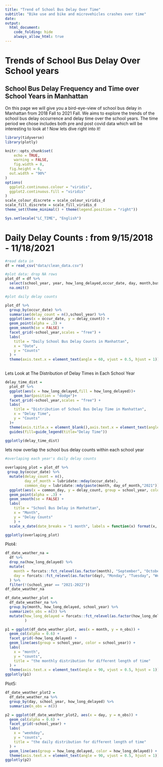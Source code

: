 ```yaml
---
title: "Trend of School Bus Delay Over Time"
subtitle: "Bike use and bike and microvehicles crashes over time"
date: 
output: 
  html_document:
    code_folding: hide
    always_allow_html: true
---
```


# Trends of School Bus Delay Over School years

## School Bus Delay Frequency and Time over School Years in Manhattan

On this page we will give you a bird-eye-view of school bus delay in Manhattan from 2018 Fall to 2021 Fall. We aims to explore the trends of the school bus delay occurrence and delay time over the school years. The time period we chose includes both pre and post covid data which will be interesting to look at ! Now lets dive right into it!

```r
library(tidyverse)
library(plotly)

knitr::opts_chunk$set(
	echo = TRUE,
	warning = FALSE,
	fig.width = 8, 
  fig.height = 6,
  out.width = "90%"
)
options(
  ggplot2.continuous.colour = "viridis",
  ggplot2.continuous.fill = "viridis"
)
scale_colour_discrete = scale_colour_viridis_d
scale_fill_discrete = scale_fill_viridis_d
theme_set(theme_minimal() + theme(legend.position = "right"))

Sys.setlocale("LC_TIME", "English")
```




# Daily Delay Counts : from 9/15/2018 - 11/18/2021

```r
#read data in
df = read_csv("data/clean_data.csv")

#plot data: drop NA rows
plot_df = df %>% 
  select(school_year, year, how_long_delayed,occur_date, day, month,busbreakdown_id) %>% 
  na.omit()

#plot daily delay counts

plot_df %>% 
  group_by(occur_date) %>% 
  summarise(delay_count = n(),school_year) %>% 
  ggplot(aes(x = occur_date, y = delay_count)) +
  geom_point(alpha = .3) +
  geom_smooth(se = FALSE) +
  facet_grid(~school_year,scales = "free") + 
  labs(
    title = "Daily School Bus Delay Counts in Manhattan",
    x = "Date",
    y = "Counts"
  ) +
  theme(axis.text.x = element_text(angle = 60, vjust = 0.5, hjust = 1))
  


```


Lets Look at The Distribution of Delay Times in Each School Year

```r

delay_time_dist = 
  plot_df %>% 
  ggplot(aes(x = how_long_delayed,fill = how_long_delayed))+
    geom_bar(position = "dodge")+
  facet_grid(~school_year,scales = "free") + 
  labs(
    title = "Distribution of School Bus Delay Time in Manhattan",
    x = "Delay Time",
    y = "Counts"
  )+
  theme(axis.title.x = element_blank(),axis.text.x = element_text(angle = 60, vjust = 0.5, hjust = 0.5)) + 
  guides(fill=guide_legend(title="Delay Time"))

ggplotly(delay_time_dist)
```

lets now overlap the school bus delay counts within each school year 

```r
#overlaping each year's daily delay counts

overlaping_plot = plot_df %>% 
 group_by(occur_date) %>% 
  mutate(delay_count = n(),
         day_of_month = lubridate::mday(occur_date),
         common_day = lubridate::mdy(paste(month, day_of_month,"2021")))%>%
  ggplot(aes(x = common_day, y = delay_count, group = school_year, color = school_year)) +
  geom_point(alpha = .3) +
  geom_smooth(se = FALSE) + 
  labs(
    title = "School Bus Delay in Manhattan",
    x = "Month",
    y = "Delay Counts"
    ) +
  scale_x_date(date_breaks = "1 month", labels = function(x) format(x, "%b"))+ guides(fill=guide_legend(title="School Year"))

ggplotly(overlaping_plot)
```



Plot4:
```r
df_date_weather_na = 
  df %>%
  drop_na(how_long_delayed) %>%
  mutate(
    month = forcats::fct_relevel(as.factor(month), "September", "October", "November", "December", "January", "February", "March", "April", "May", "June"),
    day = forcats::fct_relevel(as.factor(day), "Monday", "Tuesday", "Wednesday", "Thursday", "Friday")
  ) %>%
  filter(!(school_year == "2021-2022"))
df_date_weather_na

df_date_weather_plot = 
  df_date_weather_na %>%
  group_by(month, how_long_delayed, school_year) %>%
  summarize(n_obs = n()) %>%
  mutate(how_long_delayed = forcats::fct_relevel(as.factor(how_long_delayed), "0-15 Min", "16-30 Min", "31-45 Min", "46-60 Min", "61-90 Min")
         )

p1 = ggplot(df_date_weather_plot, aes(x = month, y = n_obs)) + 
  geom_col(alpha = 0.6) + 
  facet_grid(~how_long_delayed) +
  geom_line(aes(group = school_year, color = school_year)) + 
  labs(
    x = "month",
    y = "counts",
    title = "the monthly distribution for different length of time"
  ) + 
  theme(axis.text.x = element_text(angle = 90, vjust = 0.5, hjust = 1))
ggplotly(p1)
```



Plot5:
```r
df_date_weather_plot2 =
  df_date_weather_na %>%
  group_by(day, school_year, how_long_delayed) %>%
  summarize(n_obs = n())

p2 = ggplot(df_date_weather_plot2, aes(x = day, y = n_obs)) + 
  geom_col(alpha = 0.6) + 
  facet_grid(~school_year) +
  labs(
    x = "weekday",
    y = "counts",
    title = "the daily distribution for different length of time"
  ) + 
  geom_line(aes(group = how_long_delayed, color = how_long_delayed)) +
  theme(axis.text.x = element_text(angle = 90, vjust = 0.5, hjust = 1))
ggplotly(p2)
```

